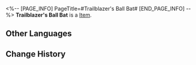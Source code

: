 <%-- [PAGE_INFO]
PageTitle=#Trailblazer's Ball Bat#
[END_PAGE_INFO] --%>
{{Item Infobox
|id          = 250034
|image       = Item Trailblazer's Ball Bat.png{{subst:void|<!--$UPLOAD:<<SpriteOutput/Quest/Museum/MuseumItemPhotoIcon/MuseumItemPhotoIcon_308.png>-<Item Trailblazer's Ball Bat.png>-<Item Icons>>-->}}
|type        = 
|invCategory = 
|rarity      = 1
|effect      = 
|description = 
}}
'''Trailblazer's Ball Bat''' is a [[Item]].

==Other Languages==
{{Other Languages
|en   = Trailblazer's Ball Bat
|zhs  = 开拓者的棒球棍
|zht  = 開拓者的棒球棍
|ja   = 開拓者のバット
|ko   = 개척자의 야구 방망이
|es   = Bate de béisbol {{MC|f=de la|m=del}} Trazacaminos
|fr   = Batte de baseball {{MC|m=du pionnier|f=de la pionnière}}
|ru   = Бейсбольная бита Первопроходца
|th   = ไม้เบสบอลของผู้บุกเบิก
|vi   = Gậy Bóng Chày Của Nhà Khai Phá
|de   = Ballschläger des Trailblazers
|id   = Tongkat Bisbol Trailblazer
|pt   = Taco dos Desbravadores
}}

==Change History==
{{Change History|1.1}}